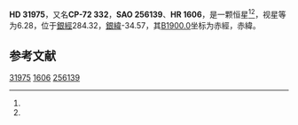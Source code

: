 {{Starbox begin
| name = HD 31975
}}
{{Starbox observe
| epoch = [[J2000.0|J2000.0]]
| constell = {{星座名待查}}<ref name=SIMBAD>{{cite web
 | url=http://simbad.u-strasbg.fr/simbad/sim-id?Ident=HR+1606
 | title=Pulsating variable Star
 | publisher=Centre de Données astronomiques de Strasbourg
 | work=SIMBAD
 | accessdate=2012-07-13
 | archive-date=2022-03-06
 | archive-url=https://web.archive.org/web/20220306221646/https://simbad.u-strasbg.fr/simbad/sim-id?Ident=HR+1606
 }}</ref><ref name=DATA>{{cite web
 | url=http://vizier.u-strasbg.fr/viz-bin/VizieR-5?-out.add=.&-source=5050&-corr=PK=HR&-out.max=9999&HR=1606
 | title=VizieR Detailed Page
 | accessdate=2012-07-13
 | archive-date=2016-03-04
 | archive-url=https://web.archive.org/web/20160304221852/http://vizier.u-strasbg.fr/viz-bin/VizieR-5?-out.add=.&-source=5050&-corr=PK=HR&-out.max=9999&HR=1606
 | dead-url=no
 }}</ref>
| 星官 = 
| ra = {{RA|4|53|5.5}}<ref name=SIMBAD /><ref name=DATA />
| dec = {{DEC|-72|24|27}}<ref name=SIMBAD /><ref name=DATA />
| appmag_v = 6.28<ref name=SIMBAD /><ref name=DATA />
}}
{{Starbox character
| class = F6V<ref name=SIMBAD /><ref name=DATA />
| b-v = 0.52<ref name=SIMBAD /><ref name=DATA />
| u-b = 0.01<ref name=SIMBAD /><ref name=DATA />
| r-i = <ref name=SIMBAD /><ref name=DATA />
| variable = 
}}
{{Starbox astrometry
| radial_v = 0.01
| prop_mo_ra = 25
| parallax = 
| p_error = 
}}
{{Starbox catalog
| names =CP-72 332，[[SAO星表|SAO]] 256139，[[HD星表|HD]] 31975，[[HR星表|HR]] 1606}}
{{Starbox reference |Simbad=HR+1606}}
{{Starbox end}}

'''HD 31975'''，又名'''CP-72 332'''，'''SAO 256139'''、'''HR 1606'''，是一颗恒星<ref name=SIMBAD /><ref name=DATA />，视星等为6.28，位于[[銀道座標系|銀經]]284.32，[[銀道座標系|銀緯]]-34.57，其[[B1900.0|B1900.0]]坐标为赤經{{RA|4|54|45.5}}，赤緯{{DEC|-72|-34.57|25}}。

== 参考文献 ==
{{reflist}}

{{star-stub}}

[[Category:HD和HDE天體|31975]]
[[Category:HR天體|1606]]
[[Category:SAO天體|256139]]
